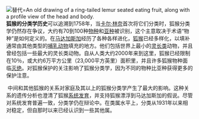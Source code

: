 {{unreferenced|time=2017-01-09T21:56:45+00:00}}
[[File:Lemur_catta_-_George_Edwards.jpg|替代=An old drawing of a ring-tailed lemur seated eating fruit, along with a profile view of the head and body.]]
'''狐猴的分类学历史'''可以追溯到1758年，当[[卡尔·林奈|卡尔·林奈]]首次将它们分类时，狐猴分类学仍然存在争议，大约有70到100种[[物种|物种]]和[[亚种|亚种]]被识别，这个主意取决于术语“物种”是如何定义的。在[[马达加斯加|马达加斯加]]经历了各种各样进化，[[狐猴|狐猴]]已经多样化，以填补通常由其他类型的[[哺乳动物|哺乳动物]]填充的地方。他们包括世界上最小的[[灵长类|灵长类]]动物，并且曾经包括一些最大的灵长类动物。自从人类大约2000年来到这里，狐猴已经限制在10％，或大约6万平方公里（23,000平方英里）面积里，并且许多狐猴物种面临[[灭绝|灭绝]]。对狐猴保护的关注影响了狐猴分类学，因为不同的物种比亚种获得更多的保护注意。

 中间和其他狐猴的关系对家庭及其以上的狐猴分类学产生了最大的影响。这种关系的遗传分析也澄清了狐猴[[系统发育|系统发育]]，并支持狐猴漂浮到马达加斯加的假说。尽管对系统发育普遍一致，分类学仍在辩论中。在类属水平上，分类从1931年以来相对稳定，但自那时以来已经认识到一些其他属。
